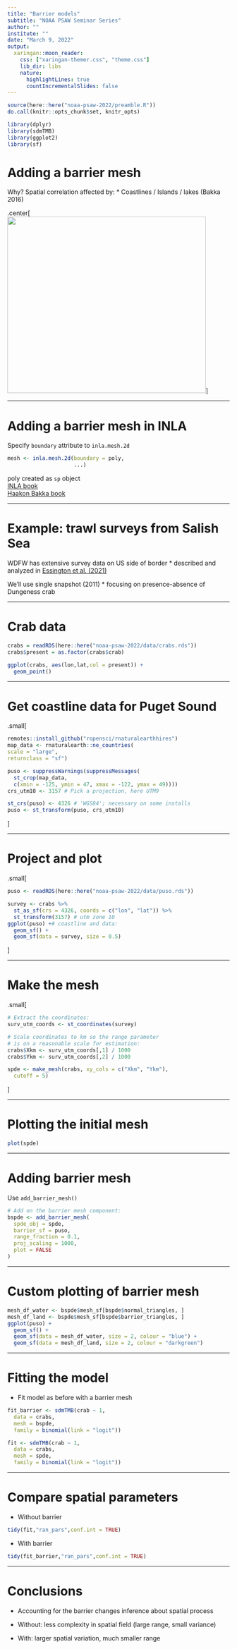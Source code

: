 ```yaml
---
title: "Barrier models"
subtitle: "NOAA PSAW Seminar Series"
author: ""
institute: ""
date: "March 9, 2022"
output:
  xaringan::moon_reader:
    css: ["xaringan-themer.css", "theme.css"]
    lib_dir: libs
    nature:
      highlightLines: true
      countIncrementalSlides: false
---
```


<!-- Build with: xaringan::inf_mr() -->

```r
source(here::here("noaa-psaw-2022/preamble.R"))
do.call(knitr::opts_chunk$set, knitr_opts)
```

```r
library(dplyr)
library(sdmTMB)
library(ggplot2)
library(sf)
```

# Adding a barrier mesh

Why? Spatial correlation affected by:
  * Coastlines / Islands / lakes (Bakka 2016) 

.center[
<img src="noaa-psaw-2022/images/bakka_2016.png" width="450px" height = "400px"/>
]

---  

# Adding a barrier mesh in INLA

Specify `boundary` attribute to `inla.mesh.2d`  

```r
mesh <- inla.mesh.2d(boundary = poly,
                     ...)
```

poly created as `sp` object  
[INLA book](https://becarioprecario.bitbucket.io/spde-gitbook/ch-nonstationarity.html#ch:barrier)  
[Haakon Bakka book](https://haakonbakkagit.github.io/btopic128.html)  

---

# Example: trawl surveys from Salish Sea

WDFW has extensive survey data on US side of border
  * described and analyzed in [Essington et al. (2021)](https://www.int-res.com/abstracts/meps/v657/p173-189/)

We'll use single snapshot (2011)
  * focusing on presence-absence of Dungeness crab

---

# Crab data

```r
crabs = readRDS(here::here("noaa-psaw-2022/data/crabs.rds"))
crabs$present = as.factor(crabs$crab)

ggplot(crabs, aes(lon,lat,col = present)) + 
  geom_point()
```

---

# Get coastline data for Puget Sound

.small[
```r
remotes::install_github("ropensci/rnaturalearthhires")
map_data <- rnaturalearth::ne_countries(
scale = "large",
returnclass = "sf")

puso <- suppressWarnings(suppressMessages(
  st_crop(map_data,
  c(xmin = -125, ymin = 47, xmax = -122, ymax = 49))))
crs_utm10 <- 3157 # Pick a projection, here UTM9

st_crs(puso) <- 4326 # 'WGS84'; necessary on some installs
puso <- st_transform(puso, crs_utm10)

```
]

---

# Project and plot  

.small[
```r
puso <- readRDS(here::here("noaa-psaw-2022/data/puso.rds"))

```
```r
survey <- crabs %>% 
  st_as_sf(crs = 4326, coords = c("lon", "lat")) %>%
  st_transform(3157) # utm zone 10
ggplot(puso) +# coastline and data:
  geom_sf() +
  geom_sf(data = survey, size = 0.5)
```
]

---

# Make the mesh

.small[
```r
# Extract the coordinates:
surv_utm_coords <- st_coordinates(survey)

# Scale coordinates to km so the range parameter
# is on a reasonable scale for estimation:
crabs$Xkm <- surv_utm_coords[,1] / 1000
crabs$Ykm <- surv_utm_coords[,2] / 1000

spde <- make_mesh(crabs, xy_cols = c("Xkm", "Ykm"),
  cutoff = 5)
```
]

---

# Plotting the initial mesh 

```r
plot(spde)
```

---

# Adding barrier mesh

Use `add_barrier_mesh()`  

```r
# Add on the barrier mesh component:
bspde <- add_barrier_mesh(
  spde_obj = spde, 
  barrier_sf = puso, 
  range_fraction = 0.1,
  proj_scaling = 1000, 
  plot = FALSE
)
```

---

# Custom plotting of barrier mesh

```r
mesh_df_water <- bspde$mesh_sf[bspde$normal_triangles, ]
mesh_df_land <- bspde$mesh_sf[bspde$barrier_triangles, ]
ggplot(puso) +
  geom_sf() +
  geom_sf(data = mesh_df_water, size = 2, colour = "blue") +
  geom_sf(data = mesh_df_land, size = 2, colour = "darkgreen")
```

---

# Fitting the model  

* Fit model as before with a barrier mesh
```r
fit_barrier <- sdmTMB(crab ~ 1, 
  data = crabs, 
  mesh = bspde,
  family = binomial(link = "logit"))
```
```r
fit <- sdmTMB(crab ~ 1, 
  data = crabs, 
  mesh = spde,
  family = binomial(link = "logit"))
```
---

# Compare spatial parameters

* Without barrier
```r
tidy(fit,"ran_pars",conf.int = TRUE)
```
* With barrier
```r
tidy(fit_barrier,"ran_pars",conf.int = TRUE)
```

---

# Conclusions

* Accounting for the barrier changes inference about spatial process

* Without: less complexity in spatial field (large range, small variance)

* With: larger spatial variation, much smaller range
